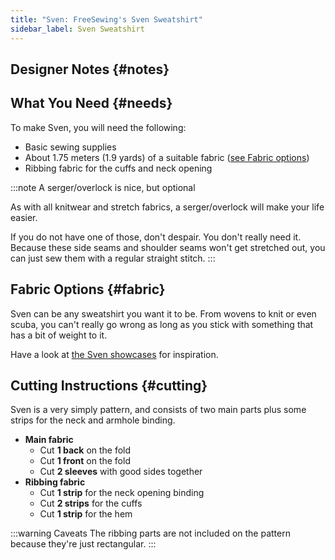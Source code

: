 ```yaml
---
title: "Sven: FreeSewing's Sven Sweatshirt"
sidebar_label: Sven Sweatshirt
---
```



<DocusaurusDoc>
  <DesignInfo design="sven" noDocsLink />
</DocusaurusDoc>

## Designer Notes {#notes}

<Notes />

## What You Need {#needs}

To make Sven, you will need the following:

- Basic sewing supplies
- About 1.75 meters (1.9 yards) of a suitable fabric ([see Fabric
  options](#fabric))
- Ribbing fabric for the cuffs and neck opening

:::note A serger/overlock is nice, but optional

As with all knitwear and stretch fabrics, a serger/overlock will make your life easier.

If you do not have one of those, don't despair. You don't really need it.
Because these side seams and shoulder seams won't get stretched out, you can just sew them with a regular straight stitch.
:::

## Fabric Options {#fabric}

Sven can be any sweatshirt you want it to be. From wovens to knit or even
scuba, you can't really go wrong as long as you stick with something that has a
bit of weight to it.

Have a look at [the Sven showcases](https://freesewing.org/showcase#filter="sven") for inspiration.

## Cutting Instructions {#cutting}

Sven is a very simply pattern, and consists of two main parts plus some strips
for the neck and armhole binding.

- **Main fabric**
  - Cut **1 back** on the fold
  - Cut **1 front** on the fold
  - Cut **2 sleeves** with good sides together
- **Ribbing fabric**
  - Cut **1 strip** for the neck opening binding
  - Cut **2 strips** for the cuffs
  - Cut **1 strip** for the hem

:::warning Caveats
The ribbing parts are not included on the pattern because they're just
rectangular.
:::
